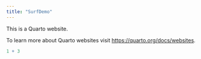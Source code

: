 ```yaml
---
title: "SurfDemo"
---
```


This is a Quarto website.

To learn more about Quarto websites visit <https://quarto.org/docs/websites>.

```r
1 + 3
```
